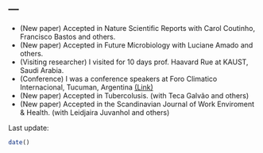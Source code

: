 ---
---

- (New paper) Accepted in Nature Scientific Reports with Carol Coutinho, Francisco Bastos and others.
- (New paper) Accepted in Future Microbiology with Luciane Amado and others.
- (Visiting researcher) I visited for 10 days prof. Haavard Rue at KAUST, Saudi Arabia.
- (Conference) I was a conference speakers at Foro Climatico Internacional, Tucuman, Argentina [(Link)](https://climactivo.com)
- (New paper) Accepted in Tubercolusis. (with Teca Galvão and others)
- (New paper) Accepted in the Scandinavian Journal of Work Enviroment & Health. (with Leidjaira Juvanhol and others)

Last update:
```r
date()
```
